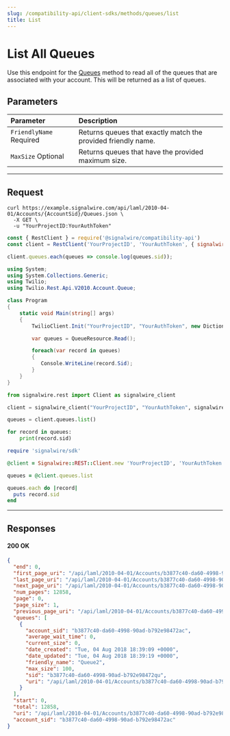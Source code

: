 ```yaml
---
slug: /compatibility-api/client-sdks/methods/queues/list
title: List
---
```


# List All Queues

Use this endpoint for the [Queues](./index.mdx) method to read all of the queues that are associated with your account. 
This will be returned as a list of queues.

## Parameters

| Parameter                                                 | Description                                                   |
| :-------------------------------------------------------- | :------------------------------------------------------------ |
| `FriendlyName` <span className="required-arg">Required</span> | Returns queues that exactly match the provided friendly name. |
| `MaxSize` <span className="optional-arg">Optional</span>      | Returns queues that have the provided maximum size.           |

---

## Request

<Tabs groupId="compatibility-sdks">

<TabItem value="shell" label="cURL">

```shell
curl https://example.signalwire.com/api/laml/2010-04-01/Accounts/{AccountSid}/Queues.json \
  -X GET \
  -u "YourProjectID:YourAuthToken"
```

</TabItem>

<TabItem value="node" label="Node.js">

```javascript
const { RestClient } = require('@signalwire/compatibility-api')
const client = RestClient('YourProjectID', 'YourAuthToken', { signalwireSpaceUrl: 'example.signalwire.com' })

client.queues.each(queues => console.log(queues.sid));
```

</TabItem>

<TabItem value="csharp" label="C#">

```csharp
using System;
using System.Collections.Generic;
using Twilio;
using Twilio.Rest.Api.V2010.Account.Queue;

class Program
{
    static void Main(string[] args)
    {
        TwilioClient.Init("YourProjectID", "YourAuthToken", new Dictionary<string, object> { ["signalwireSpaceUrl"] = "{SPACE}.signalwire.com" });

        var queues = QueueResource.Read();

        foreach(var record in queues)
        {
           Console.WriteLine(record.Sid);
        }
    }
}
```

</TabItem>

<TabItem value="python" label="Python">

```python
from signalwire.rest import Client as signalwire_client

client = signalwire_client("YourProjectID", "YourAuthToken", signalwire_space_url = 'example.signalwire.com')

queues = client.queues.list()

for record in queues:
    print(record.sid)
```

</TabItem>

<TabItem value="ruby" label="Ruby">

```ruby
require 'signalwire/sdk'

@client = Signalwire::REST::Client.new 'YourProjectID', 'YourAuthToken', signalwire_space_url: "example.signalwire.com"

queues = @client.queues.list

queues.each do |record|
  puts record.sid
end
```

</TabItem>

</Tabs>

---

## Responses

<h4><span class="badge badge--success">200</span> OK</h4>

```json
{
  "end": 0,
  "first_page_uri": "/api/laml/2010-04-01/Accounts/b3877c40-da60-4998-90ad-b792e98472ac/Queues.json?PageSize=1&Page=0",
  "last_page_uri": "/api/laml/2010-04-01/Accounts/b3877c40-da60-4998-90ad-b792e98472ac/Queues.json?PageSize=1&Page=12857",
  "next_page_uri": "/api/laml/2010-04-01/Accounts/b3877c40-da60-4998-90ad-b792e98472ac/Queues.json?PageSize=1&Page=1",
  "num_pages": 12858,
  "page": 0,
  "page_size": 1,
  "previous_page_uri": "/api/laml/2010-04-01/Accounts/b3877c40-da60-4998-90ad-b792e98472ac/Queues.json?PageSize=1&Page=0",
  "queues": [
    {
      "account_sid": "b3877c40-da60-4998-90ad-b792e98472ac",
      "average_wait_time": 0,
      "current_size": 0,
      "date_created": "Tue, 04 Aug 2018 18:39:09 +0000",
      "date_updated": "Tue, 04 Aug 2018 18:39:19 +0000",
      "friendly_name": "Queue2",
      "max_size": 100,
      "sid": "b3877c40-da60-4998-90ad-b792e98472qu",
      "uri": "/api/laml/2010-04-01/Accounts/b3877c40-da60-4998-90ad-b792e98472ac/Queues/b3877c40-da60-4998-90ad-b792e98472qu.json"
    }
  ],
  "start": 0,
  "total": 12858,
  "uri": "/api/laml/2010-04-01/Accounts/b3877c40-da60-4998-90ad-b792e98472ac/Queues.json?PageSize=1&Page=0",
  "account_sid": "b3877c40-da60-4998-90ad-b792e98472ac"
}
```
